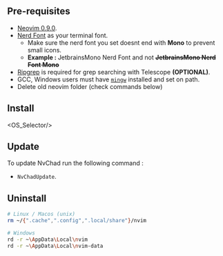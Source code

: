 
## Pre-requisites

- [Neovim 0.9.0](https://github.com/neovim/neovim/releases/tag/v0.9.0).
- [Nerd Font](https://www.nerdfonts.com/) as your terminal font.
  - Make sure the nerd font you set doesnt end with <strong>Mono</strong> to prevent small icons. 
  - <strong>Example : </strong> JetbrainsMono Nerd Font and not **<s>JetbrainsMono Nerd Font Mono</s>**
- [Ripgrep](https://github.com/BurntSushi/ripgrep) is required for grep searching with Telescope <strong>(OPTIONAL)</strong>. 
- GCC, Windows users must have [`mingw`](http://mingw-w64.org/downloads) installed and set on path.
- Delete old neovim folder (check commands below)

## Install

<OS_Selector/>

## Update

To update NvChad run the following command : 

- `NvChadUpdate`.

## Uninstall

```bash
# Linux / Macos (unix)
rm ~/{".cache",".config",".local/share"}/nvim

# Windows
rd -r ~\AppData\Local\nvim
rd -r ~\AppData\Local\nvim-data
```
